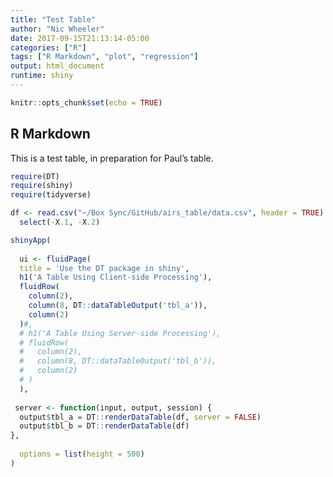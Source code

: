 ```yaml
---
title: "Test Table"
author: "Nic Wheeler"
date: 2017-09-15T21:13:14-05:00
categories: ["R"]
tags: ["R Markdown", "plot", "regression"]
output: html_document
runtime: shiny
---
```


```r
knitr::opts_chunk$set(echo = TRUE)
```

## R Markdown

This is a test table, in preparation for Paul's table.

```r

require(DT)
require(shiny)
require(tidyverse)

df <- read.csv("~/Box Sync/GitHub/airs_table/data.csv", header = TRUE) %>%
  select(-X.1, -X.2)

shinyApp(
  
  ui <- fluidPage(
  title = 'Use the DT package in shiny',
  h1('A Table Using Client-side Processing'),
  fluidRow(
    column(2),
    column(8, DT::dataTableOutput('tbl_a')),
    column(2)
  )#,
  # h1('A Table Using Server-side Processing'),
  # fluidRow(
  #   column(2),
  #   column(8, DT::dataTableOutput('tbl_b')),
  #   column(2)
  # )
  ),
  
 server <- function(input, output, session) {
  output$tbl_a = DT::renderDataTable(df, server = FALSE)
  output$tbl_b = DT::renderDataTable(df)
},
  
  options = list(height = 500)
)
```



